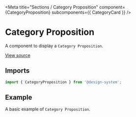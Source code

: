 
<Meta
  title="Sections / Category Proposition"
  component={CategoryProposition}
  subcomponents={{ CategoryCard }}
/>

# Category Proposition

A component to display a `Category Proposition`.

[View source](https://github.com/actarian/design-system/tree/main/@sections/category-proposition)

## Imports

```js
import { CategoryProposition } from '@design-system';
```

## Example

A basic example of `Category Proposition`.

<Canvas>
  <Story name="Category Proposition">
    <CategoryProposition />
  </Story>
</Canvas>

<Canvas>
  <Story name="Blog Card">
    <CategoryCard maxWidth="540px" margin="3rem" />
  </Story>
</Canvas>
